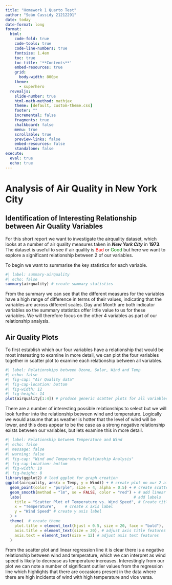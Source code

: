 ```yaml
---
title: "Homework 1 Quarto Test"
author: "Seán Cassidy 21212291"
date: today
date-format: long
format:
  html:
    code-fold: true
    code-tools: true
    code-line-numbers: true
    fontsize: 1.4em
    toc: true
    toc-title: '**Contents**'
    embed-resources: true
    grid:
      body-width: 800px
    theme: 
      - superhero
  revealjs: 
    slide-number: true
    html-math-method: mathjax
    theme: [default, custom-theme.css]
    footer: ""
    incremental: false
    fragments: true
    chalkboard: false
    menu: true
    scrollable: true
    preview-links: false
    embed-resources: false
    standalone: false       
execute: 
  eval: true
  echo: true
---
```



# Analysis of Air Quality in New York City

## Identification of Interesting Relationship between Air Quality Variables

For this short report we want to investigate the airquality dataset, which looks at a number of air quality measures taken in ___New York City___ in __1973__. The dataset is useful to see if air quality is <span style="color: red;">Bad</span> or <span style="color: green;">Good</span> but here we want to explore a significant relationship between 2 of our variables.

To begin we want to summarise the key statistics for each variable.

```r
#| label: summary-airquality
#| echo: false
summary(airquality) # create summary statistics
```

From the summary we can see that the different measures for the variables have a high range of difference in terms of their values, indicating that the variables are across different scales. Day and Month are both indicator variables so the summary statistics offer little value to us for these variables. We will therefore focus on the other 4 variables as part of our relationship analysis.

## Air Quality Plots

To first establish which our four variables have a relationship that would be most interesting to examine in more detail, we can plot the four variables together in scatter plot to examine each relationship between all variables.

```r
#| label: Relationships between Ozone, Solar, Wind and Temp
#| echo: false
#| fig-cap: "Air Quality data"
#| fig-cap-location: bottom
#| fig-width: 12
#| fig-height: 14
plot(airquality[1:4]) # produce generic scatter plots for all variables
```

There are a number of interesting possible relationships to select but we will look further into the relationship between wind and temperature. Logically we would assume that as weather is hotter that the level of wind will be lower, and this does appear to be the case as a strong negative relationship exists between our variables, but lets examine this in more detail.

```r
#| label: Relationship between Temperature and Wind
#| echo: false
#| message: false
#| warning: false
#| fig-cap: "Wind and Temperature Relationship Analysis"
#| fig-cap-location: bottom
#| fig-width: 10
#| fig-height: 8
library(ggplot2) # load ggplot for graph creation
ggplot(airquality, aes(x = Temp, y = Wind)) + # create plot on our 2 airquality variables
  geom_point(color = "purple", size = 4, alpha = 0.5) + # create scatter plot with amended point formatting
  geom_smooth(method = "lm", se = FALSE, color = "red") + # add linear regression line
  labs(                                                 # add labels
    title = "Scatter Plot of Temperature vs. Wind Speed", # Create title label
    x = "Temperature",    # create x axis label
    y = "Wind Speed" # create y axis label
  ) + 
  theme(  # create theme
    plot.title = element_text(hjust = 0.5, size = 20, face = "bold"),   # adjust title features
    axis.title = element_text(size = 20), # adjust axis title features
    axis.text = element_text(size = 12) # adjust axis text features
  )

```

From the scatter plot and linear regression line it is clear there is a negative relationship between wind and temperature, which we can interpret as wind speed is likely to decrease as temperature increases. Interestingly from our plot we can note a number of significant outlier values from the regression line which highlights that there are occasions present in the data where there are high incidents of wind with high temperature and vice versa.   